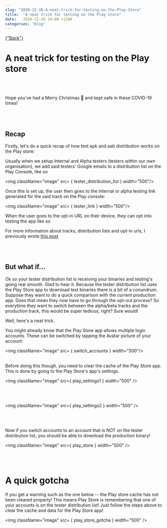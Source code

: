 ```yaml
---
slug: "2020-12-26-A-neat-trick-for-testing-on-the-Play-Store"
title:  "A neat trick for testing on the Play store"
date:   2020-12-26 14:00 +1100
categories: "blog"
---
```




<div className="blogpage">
    <a href={"/blog"} smooth duration={1000}>
    {"Back"}
    </a>
</div>


<div className="blogText">


# A neat trick for testing on the Play store

<br/>
<br/>

Hope you've had a Merry Christmas 🎄 and kept safe in these COVID-19 times!

<br/>
<br/>

## Recap

Firstly, let's do a quick recap of how test apk and aab distribution works on the Play store:

Usually when we setup Internal and Alpha testers (testers within our own organisation), we add said testers' Google emails to a 
distribution list on the Play Console, like so

<img className="image" src= { tester_distribution_list } width="500"/>

Once this is set up, the user then goes to the internal or alpha testing link generated for the said track on the Play console:

<img className="image" src= { tester_link } width="500"/>

When the user goes to the opt-in URL on their device, they can opt into testing the app like so

For more information about tracks, distribution lists and opt-in urls, I previously wrote [this post](../2019-09-28-Relasing-an-app)

<br/>
<br/>

## But what if...

Ok so your tester distribution list is receiving your binaries and testing's going real smooth. Glad to hear it. Because the tester distribution list
uses the Play Store app to download test binaries there is a bit of a conundrum. Suppose they want to do a quick comparison with the current production app.
Does that mean they now have to go through the opt-out process? So everytime they want to switch between the alpha/beta tracks and the production track, this
would be super tedious, right? Sure would!

Well, here's a neat trick.

You might already know that the Play Store app allows multiple login accounts. These can be switched by tapping the Avatar picture of your account:

<img className="image" src= { switch_accounts } width="500"/>
<br/>
<br/>

Before doing this though, you need to clear the cache of the Play Store app. This is done by going to the Play Store's app's settings.

<img className="image" src={ play_settings1 } width="500" />

<br/>
<br/>

<img className="image" src={ play_settings2 } width="500" />

<br/>
<br/>

Now if you switch accounts to an account that is NOT on the tester distribution list, you should be able to download the production binary!

<img className="image" src={ play_store } width="500" />

<br/>
<br/>

# A quick gotcha

If you get a warning such as the one below -- the Play store cache has not been cleared properly! This means Play Store is remembering that one
of your accounts is on the tester distribution list! Just follow the steps above to clear the cache and data for the Play Store app!

<img className="image" src= { play_store_gotcha } width="500" />

</div>